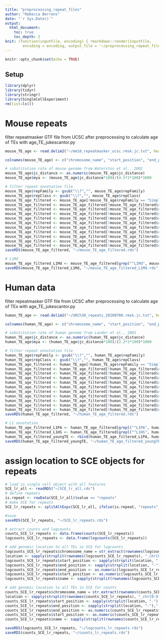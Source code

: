 ```yaml
---
title: "preprocessing_repeat_files"
author: "Rebecca Berrens"
date: "`r Sys.Date()`"
output: 
  html_document:
    toc: true
    toc_depth: 2
knit: (function(inputFile, encoding) { rmarkdown::render(inputFile, 
        encoding = encoding, output_file = '~/preprocessing_repeat_files.html') })
---
```


```r
knitr::opts_chunk$set(echo = TRUE)
```

## Setup

```r
library(dplyr)
library(tidyr)
library(stringr)
library(SingleCellExperiment)
rm(list=ls())
```

# Mouse repeats
filter repeatmasker GTF file from UCSC after preprocessing to calculate age of TEs with age_TE_jukescantor.py
```r
mouse_TE_age <- read.delim2("~/mm10_repeatmasker_ucsc.rmsk.jc.txt", header=FALSE, sep="\t", stringsAsFactors = FALSE) %>% drop_na()

colnames(mouse_TE_age) <- c("chromosome_name", "start_position", "end_position", "name", "repFamily", "repClass", "strand", "substitution_proportion", "jc_distance")

# substitution rate of mouse genome from Waterston et al., 2002
mouse_TE_age$jc_distance <- as.numeric(mouse_TE_age$jc_distance)
mouse_TE_age$mya <- (mouse_TE_age$jc_distance*100)/(4.5*2*100)*1000

# filter repeat annotation file
mouse_TE_age$repFamily <- gsub("\\?","", mouse_TE_age$repFamily)
mouse_TE_age$repClass <- gsub("\\?","", mouse_TE_age$repClass)
mouse_TE_age_filtered <- mouse_TE_age[!mouse_TE_age$repFamily == "Simple_repeat",]
mouse_TE_age_filtered <- mouse_TE_age_filtered[!mouse_TE_age_filtered$repClass == "Low_complexity",]
mouse_TE_age_filtered <- mouse_TE_age_filtered[!mouse_TE_age_filtered$repClass == "RNA",]
mouse_TE_age_filtered <- mouse_TE_age_filtered[!mouse_TE_age_filtered$repClass == "RC",]
mouse_TE_age_filtered <- mouse_TE_age_filtered[!mouse_TE_age_filtered$repClass == "Unknown",]
mouse_TE_age_filtered <- mouse_TE_age_filtered[!mouse_TE_age_filtered$repFamily == "Other",]
mouse_TE_age_filtered <- mouse_TE_age_filtered[!mouse_TE_age_filtered$repFamily == "srpRNA",]
mouse_TE_age_filtered <- mouse_TE_age_filtered[!mouse_TE_age_filtered$repFamily == "snRNA",]
mouse_TE_age_filtered <- mouse_TE_age_filtered[!mouse_TE_age_filtered$repFamily == "scRNA",]
mouse_TE_age_filtered <- mouse_TE_age_filtered[!mouse_TE_age_filtered$repFamily == "tRNA",]
mouse_TE_age_filtered <- mouse_TE_age_filtered[!mouse_TE_age_filtered$repFamily == "rRNA",]
saveRDS(mouse_TE_age_filtered, "~/mouse_TE_age_filtered.rds")

# L1Md 
mouse_TE_age_filtered_L1Md <- mouse_TE_age_filtered[grep("^L1Md", mouse_TE_age_filtered$name),]
saveRDS(mouse_TE_age_filtered_L1Md, "~/mouse_TE_age_filtered_L1Md.rds")
```

# Human data
filter repeatmasker GTF file from UCSC after preprocessing to calculate age of TEs with age_TE_jukescantor.py
```r
human_TE_age <- read.delim2("~/GRCh38_repeats_20200708.rmsk.jc.txt", header=FALSE, sep="\t", stringsAsFactors = FALSE) %>% drop_na()

colnames(human_TE_age) <- c("chromosome_name", "start_position", "end_position", "name", "repFamily", "repClass", "strand", "substitution_proportion", "jc_distance")

# substitution rate of human genome from Lander et al., 2001
human_TE_age$jc_distance <- as.numeric(human_TE_age$jc_distance)
human_TE_age$mya <- (human_TE_age$jc_distance*100)/(2.2*2*100)*1000

# filter repeat annotation file
human_TE_age$repFamily <- gsub("\\?","", human_TE_age$repFamily)
human_TE_age$repClass <- gsub("\\?","", human_TE_age$repClass)
human_TE_age_filtered <- human_TE_age[!human_TE_age$repFamily == "Simple_repeat",]
human_TE_age_filtered <- human_TE_age_filtered[!human_TE_age_filtered$repClass == "Low_complexity",]
human_TE_age_filtered <- human_TE_age_filtered[!human_TE_age_filtered$repClass == "RNA",]
human_TE_age_filtered <- human_TE_age_filtered[!human_TE_age_filtered$repClass == "RC",]
human_TE_age_filtered <- human_TE_age_filtered[!human_TE_age_filtered$repClass == "Unknown",]
human_TE_age_filtered <- human_TE_age_filtered[!human_TE_age_filtered$repFamily == "Other",]
human_TE_age_filtered <- human_TE_age_filtered[!human_TE_age_filtered$repFamily == "srpRNA",]
human_TE_age_filtered <- human_TE_age_filtered[!human_TE_age_filtered$repFamily == "snRNA",]
human_TE_age_filtered <- human_TE_age_filtered[!human_TE_age_filtered$repFamily == "scRNA",]
human_TE_age_filtered <- human_TE_age_filtered[!human_TE_age_filtered$repFamily == "tRNA",]
human_TE_age_filtered <- human_TE_age_filtered[!human_TE_age_filtered$repFamily == "rRNA",]
saveRDS(human_TE_age_filtered, "~/human_TE_age_filtered.rds")

# L1 annotation
human_TE_age_filtered_L1PA <- human_TE_age_filtered[grepl("^L1PA", human_TE_age_filtered$name),]
human_TE_age_filtered_L1HS <- human_TE_age_filtered[grepl("^L1HS", human_TE_age_filtered$name),]
human_TE_age_filtered_youngTE <- rbind(human_TE_age_filtered_L1PA, human_TE_age_filtered_L1HS)
saveRDS(human_TE_age_filtered_youngTE, "~/human_TE_age_filtered_youngTE.rds")
```


# assign location to SCE objects for repeats
```r
# load in single cell object with all features
SCE_lr_all <- readRDS("~/SCE_lr_all.rds")
# define repeats
is.repeat <- rowData(SCE_lr_all)$value == "repeats"
# make SCE for repeats
SCE_lr_repeats <- splitAltExps(SCE_lr_all, ifelse(is.repeat, "repeats", "gene"))

#save
saveRDS(SCE_lr_repeats, "~/SCE_lr_repeats.rds") 

# extract counts and logcounts
counts_SCE_lr_repeats <- data.frame(counts(SCE_lr_repeats))
logcounts_SCE_lr_repeats <- data.frame(logcounts(SCE_lr_repeats))

# add genomic location to all TEs in SCE for logcounts
logcounts_SCE_lr_repeats$chromosome_name = str_extract(rownames(logcounts_SCE_lr_repeats), pattern = "chr[0-9]+|chrX|chrY")
location <- sapply(strsplit(rownames(logcounts_SCE_lr_repeats), "_chr[0-9]+_|_chrX_|_chrY_"), "[", 2)
logcounts_SCE_lr_repeats$start_position <- sapply(strsplit(location, "-"),"[", 1)
logcounts_SCE_lr_repeats$end_position <- sapply(strsplit(location, "-"),"[", 2)
logcounts_SCE_lr_repeats$end_position <- as.numeric(logcounts_SCE_lr_repeats$end_position)
logcounts_SCE_lr_repeats$start_position <- as.numeric(logcounts_SCE_lr_repeats$start_position)
logcounts_SCE_lr_repeats$name <- sapply(strsplit(rownames(logcounts_SCE_lr_repeats), "_chr"), "[", 1)

# add genomic location to all TEs in SCE for counts
counts_SCE_lr_repeats$chromosome_name = str_extract(rownames(counts_SCE_lr_repeats), pattern = "chr[0-9]+|chrX|chrY")
location <- sapply(strsplit(rownames(counts_SCE_lr_repeats), "_chr[0-9]+_|_chrX_|_chrY_"), "[", 2)
counts_SCE_lr_repeats$start_position <- sapply(strsplit(location, "-"),"[", 1)
counts_SCE_lr_repeats$end_position <- sapply(strsplit(location, "-"),"[", 2)
counts_SCE_lr_repeats$end_position <- as.numeric(counts_SCE_lr_repeats$end_position)
counts_SCE_lr_repeats$start_position <- as.numeric(counts_SCE_lr_repeats$start_position)
counts_SCE_lr_repeats$name <- sapply(strsplit(rownames(counts_SCE_lr_repeats), "_chr"), "[", 1)

saveRDS(logcounts_SCE_lr_repeats, "~/logcounts_lr_repeats.rds")
saveRDS(counts_SCE_lr_repeats, "~/counts_lr_repeats.rds") 
```